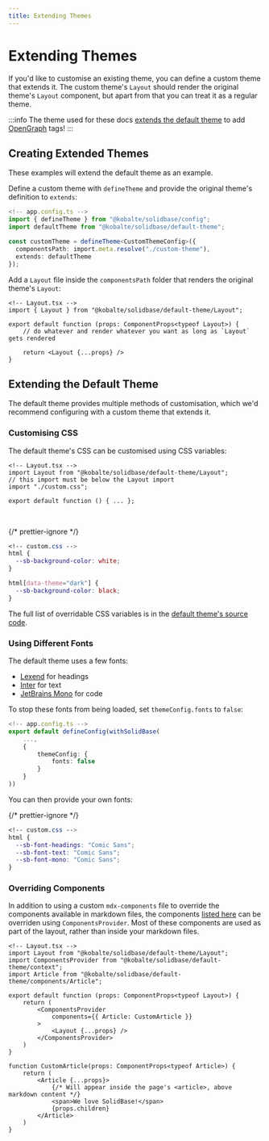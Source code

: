 ```yaml
---
title: Extending Themes
---
```


# Extending Themes

If you'd like to customise an existing theme,
you can define a custom theme that extends it.
The custom theme's `Layout` should render the original theme's `Layout` component,
but apart from that you can treat it as a regular theme.

:::info
The theme used for these docs
[extends the default theme](https://github.com/kobaltedev/solidbase/blob/main/docs/app.config.ts#L7)
to add [OpenGraph](https://ogp.me) tags!
:::

## Creating Extended Themes

These examples will extend the default theme as an example.

Define a custom theme with `defineTheme` and provide the original theme's definition to `extends`:

```ts
<!-- app.config.ts -->
import { defineTheme } from "@kobalte/solidbase/config";
import defaultTheme from "@kobalte/solidbase/default-theme";

const customTheme = defineTheme<CustomThemeConfig>({
  componentsPath: import.meta.resolve("./custom-theme"),
  extends: defaultTheme
});
```

Add a `Layout` file inside the `componentsPath` folder that renders the original theme's `Layout`:

```tsx
<!-- Layout.tsx -->
import { Layout } from "@kobalte/solidbase/default-theme/Layout";

export default function (props: ComponentProps<typeof Layout>) {
	// do whatever and render whatever you want as long as `Layout` gets rendered

	return <Layout {...props} />
}
```

## Extending the Default Theme

The default theme provides multiple methods of customisation,
which we'd recommend configuring with a custom theme that extends it.

### Customising CSS

The default theme's CSS can be customised using CSS variables:

```tsx
<!-- Layout.tsx -->
import Layout from "@kobalte/solidbase/default-theme/Layout";
// this import must be below the Layout import
import "./custom.css";

export default function () { ... };
```

<br />

{/* prettier-ignore */}
```css
<!-- custom.css -->
html {
  --sb-background-color: white;
}

html[data-theme="dark"] {
  --sb-background-color: black;
}
```

The full list of overridable CSS variables is in the
[default theme's source code](https://github.com/kobaltedev/solidbase/blob/main/src/default-theme/variables.css).

### Using Different Fonts

The default theme uses a few fonts:

- [Lexend](https://www.lexend.com) for headings
- [Inter](https://rsms.me/inter) for text
- [JetBrains Mono](https://www.jetbrains.com/lp/mono/) for code

To stop these fonts from being loaded, set `themeConfig.fonts` to `false`:

```ts
<!-- app.config.ts -->
export default defineConfig(withSolidBase(
	...,
	{
		themeConfig: {
			fonts: false
		}
	}
))
```

You can then provide your own fonts:

{/* prettier-ignore */}
```css
<!-- custom.css -->
html {
  --sb-font-headings: "Comic Sans";
  --sb-font-text: "Comic Sans";
  --sb-font-mono: "Comic Sans";
}
```

### Overriding Components

In addition to using a custom `mdx-components` file to override the components available in markdown files,
the components [listed here](https://github.com/kobaltedev/solidbase/blob/main/src/default-theme/context.tsx)
can be overriden using `ComponentsProvider`.
Most of these components are used as part of the layout, rather than inside your markdown files.

```tsx
<!-- Layout.tsx -->
import Layout from "@kobalte/solidbase/default-theme/Layout";
import ComponentsProvider from "@kobalte/solidbase/default-theme/context";
import Article from "@kobalte/solidbase/default-theme/components/Article";

export default function (props: ComponentProps<typeof Layout>) {
	return (
		<ComponentsProvider
			components={{ Article: CustomArticle }}
		>
			<Layout {...props} />
		</ComponentsProvider>
	)
}

function CustomArticle(props: ComponentProps<typeof Article>) {
	return (
		<Article {...props}>
			{/* Will appear inside the page's <article>, above markdown content */}
			<span>We love SolidBase!</span>
			{props.children}
		</Article>
	)
}
```
